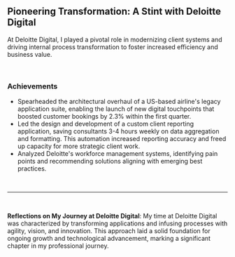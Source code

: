 ## Pioneering Transformation: A Stint with Deloitte Digital

At Deloitte Digital, I played a pivotal role in modernizing client systems and driving internal process transformation to foster increased efficiency and business value.

<br />

### Achievements

- Spearheaded the architectural overhaul of a US-based airline's legacy application suite, enabling the launch of new digital touchpoints that boosted customer bookings by 2.3% within the first quarter.
- Led the design and development of a custom client reporting application, saving consultants 3-4 hours weekly on data aggregation and formatting. This automation increased reporting accuracy and freed up capacity for more strategic client work.
- Analyzed Deloitte's workforce management systems, identifying pain points and recommending solutions aligning with emerging best practices.

<br />

---

<br />

**Reflections on My Journey at Deloitte Digital**: My time at Deloitte Digital was characterized by transforming applications and infusing processes with agility, vision, and innovation. This approach laid a solid foundation for ongoing growth and technological advancement, marking a significant chapter in my professional journey.

